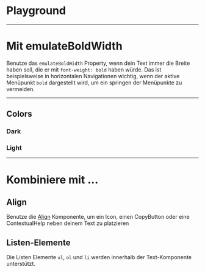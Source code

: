 # Playground

<LiveCodeEditor />

---

# Mit emulateBoldWidth

Benutze das `emulateBoldWidth` Property, wenn dein Text immer die Breite haben
soll, die er mit `font-weight: bold` haben würde. Das ist beispielsweise in
horizontalen Navigationen wichtig, wenn der aktive Menüpunkt `bold` dargestellt
wird, um ein springen der Menüpunkte zu vermeiden.

<LiveCodeEditor example="emulateBoldWidth" editorCollapsed />

---

## Colors

### Dark

<LiveCodeEditor example="dark" bgColor="light" editorCollapsed />

### Light

<LiveCodeEditor example="light" bgColor="dark" editorCollapsed />

---

# Kombiniere mit ...

## Align

Benutze die [Align](/03-components/structure/align) Komponente, um ein Icon,
einen CopyButton oder eine ContextualHelp neben deinem Text zu platzieren

<LiveCodeEditor example="align" editorCollapsed />

## Listen-Elemente

Die Listen Elemente `ul`, `ol` und `li` werden innerhalb der Text-Komponente
unterstützt.

<LiveCodeEditor example="list" editorCollapsed />

